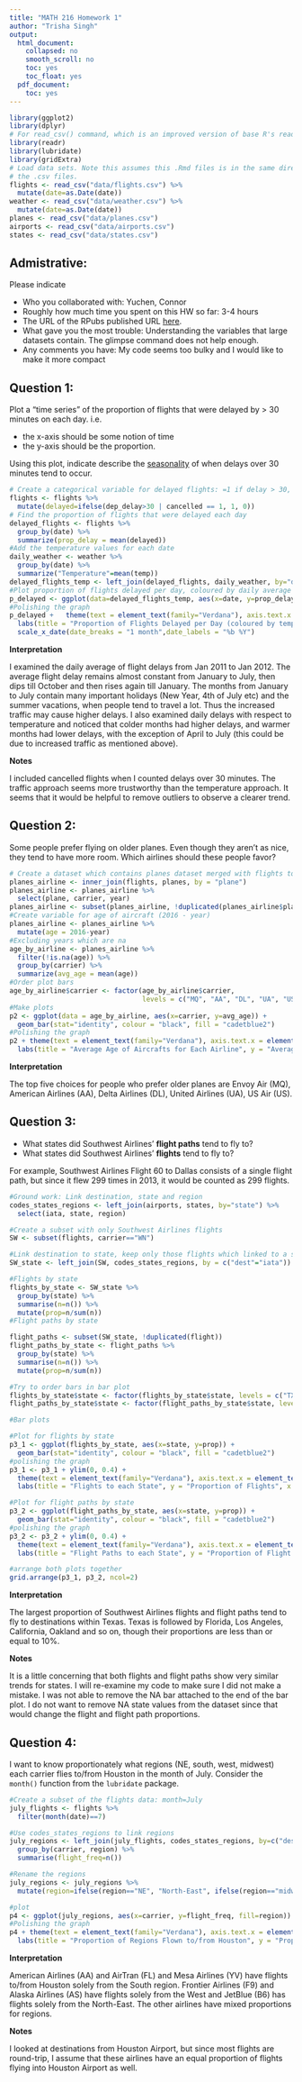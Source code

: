```yaml
---
title: "MATH 216 Homework 1"
author: "Trisha Singh"
output:
  html_document:
    collapsed: no
    smooth_scroll: no
    toc: yes
    toc_float: yes
  pdf_document:
    toc: yes
---
```


```r
library(ggplot2)
library(dplyr)
# For read_csv() command, which is an improved version of base R's read.csv()
library(readr)
library(lubridate)
library(gridExtra)
# Load data sets. Note this assumes this .Rmd files is in the same directory as
# the .csv files.
flights <- read_csv("data/flights.csv") %>% 
  mutate(date=as.Date(date))
weather <- read_csv("data/weather.csv") %>% 
  mutate(date=as.Date(date))
planes <- read_csv("data/planes.csv")
airports <- read_csv("data/airports.csv")
states <- read_csv("data/states.csv")
```





## Admistrative:

Please indicate

* Who you collaborated with: Yuchen, Connor
* Roughly how much time you spent on this HW so far: 3-4 hours
* The URL of the RPubs published URL [here](http://rpubs.com/tsingh/hw1).
* What gave you the most trouble: Understanding the variables that large datasets contain. The glimpse command does not help enough. 
* Any comments you have: My code seems too bulky and I would like to make it more compact





## Question 1:

Plot a "time series" of the proportion of flights that were delayed by > 30 minutes on each day.  i.e.
 
* the x-axis should be some notion of time
* the y-axis should be the proportion.

Using this plot, indicate describe the
[seasonality](https://en.wikipedia.org/wiki/Seasonality) of when delays over 30
minutes tend to occur.

```r

# Create a categorical variable for delayed flights: =1 if delay > 30, include cancelled flights
flights <- flights %>% 
  mutate(delayed=ifelse(dep_delay>30 | cancelled == 1, 1, 0))
# Find the proportion of flights that were delayed each day
delayed_flights <- flights %>% 
  group_by(date) %>% 
  summarize(prop_delay = mean(delayed))
#Add the temperature values for each date
daily_weather <- weather %>% 
  group_by(date) %>% 
  summarize("Temperature"=mean(temp))
delayed_flights_temp <- left_join(delayed_flights, daily_weather, by="date")
#Plot proportion of flights delayed per day, coloured by daily average temperature
p_delayed <- ggplot(data=delayed_flights_temp, aes(x=date, y=prop_delay, colour=Temperature)) + geom_point() + geom_smooth()
#Polishing the graph
p_delayed +   theme(text = element_text(family="Verdana"), axis.text.x = element_text(angle = 45, hjust = 1), axis.text.y = element_text(face = "bold"), plot.title = element_text(size=20)) +
  labs(title = "Proportion of Flights Delayed per Day (coloured by temperature)", y = "Proportion of Flights Delayed", x = "Date") +
  scale_x_date(date_breaks = "1 month",date_labels = "%b %Y")

```

**Interpretation**

I examined the daily average of flight delays from Jan 2011 to Jan 2012.
The average flight delay remains almost constant from January to July, then dips till October and then rises again till January. The months from January to July contain many important holidays (New Year, 4th of July etc) and the summer vacations, when people tend to travel a lot. Thus the increased traffic may cause higher delays. 
I also examined daily delays with respect to temperature and noticed that colder months had higher delays, and warmer months had lower delays, with the exception of April to July (this could be due to increased traffic as mentioned above).

**Notes**

I included cancelled flights when I counted delays over 30 minutes.
The traffic approach seems more trustworthy than the temperature approach.
It seems that it would be helpful to remove outliers to observe a clearer trend.


## Question 2:

Some people prefer flying on older planes.  Even though they aren't as nice,
they tend to have more room.  Which airlines should these people favor?

```r
# Create a dataset which contains planes dataset merged with flights to get airline
planes_airline <- inner_join(flights, planes, by = "plane")
planes_airline <- planes_airline %>% 
  select(plane, carrier, year)
planes_airline <- subset(planes_airline, !duplicated(planes_airline$plane))
#Create variable for age of aircraft (2016 - year)
planes_airline <- planes_airline %>%
  mutate(age = 2016-year)
#Excluding years which are na
age_by_airline <- planes_airline %>%
  filter(!is.na(age)) %>% 
  group_by(carrier) %>% 
  summarize(avg_age = mean(age))
#Order plot bars
age_by_airline$carrier <- factor(age_by_airline$carrier, 
                                 levels = c("MQ", "AA", "DL", "UA", "US", "WN", "CO", "XE", "EV", "FL", "YV", "OO", "F9", "AS", "B6"))
#Make plots
p2 <- ggplot(data = age_by_airline, aes(x=carrier, y=avg_age)) + 
  geom_bar(stat="identity", colour = "black", fill = "cadetblue2")
#Polishing the graph
p2 + theme(text = element_text(family="Verdana"), axis.text.x = element_text(face = "bold"), axis.text.y = element_text(face = "bold"), plot.title = element_text(size=20)) +
  labs(title = "Average Age of Aircrafts for Each Airline", y = "Average Age of Aircrafts", x = "Airlines")
```

**Interpretation**

The top five choices for people who prefer older planes are Envoy Air (MQ), American Airlines (AA), Delta Airlines (DL), United Airlines (UA), US Air (US).


## Question 3:

* What states did Southwest Airlines' **flight paths** tend to fly to?
* What states did Southwest Airlines' **flights** tend to fly to?

For example, Southwest Airlines Flight 60 to Dallas consists of a single flight
path, but since it flew 299 times in 2013, it would be counted as 299 flights.

```r
#Ground work: Link destination, state and region
codes_states_regions <- left_join(airports, states, by="state") %>% 
  select(iata, state, region)

#Create a subset with only Southwest Airlines flights
SW <- subset(flights, carrier=="WN")

#Link destination to state, keep only those flights which linked to a state
SW_state <- left_join(SW, codes_states_regions, by = c("dest"="iata"))

#Flights by state
flights_by_state <- SW_state %>% 
  group_by(state) %>% 
  summarise(n=n()) %>% 
  mutate(prop=n/sum(n))
#Flight paths by state

flight_paths <- subset(SW_state, !duplicated(flight))
flight_paths_by_state <- flight_paths %>% 
  group_by(state) %>% 
  summarise(n=n()) %>% 
  mutate(prop=n/sum(n))

#Try to order bars in bar plot
flights_by_state$state <- factor(flights_by_state$state, levels = c("TX", "FL", "LA", "CA", "OK", "IL", "NV", "CO", "TN", "AZ", "MO", "MD", "NM", "MS", "AL", "SC", "PA", "NJ", "AR"))
flight_paths_by_state$state <- factor(flight_paths_by_state$state, levels = c("TX", "FL", "LA", "CA", "OK", "IL", "NV", "CO", "AZ", "TN", "MO", "NM", "MD", "MS", "AL", "SC", "NJ", "PA", "AR"))

#Bar plots

#Plot for flights by state
p3_1 <- ggplot(flights_by_state, aes(x=state, y=prop)) + 
  geom_bar(stat="identity", colour = "black", fill = "cadetblue2")
#polishing the graph
p3_1 <- p3_1 + ylim(0, 0.4) +
  theme(text = element_text(family="Verdana"), axis.text.x = element_text(face = "bold", size = 14), axis.text.y = element_text(face = "bold", size = 14), plot.title = element_text(size=20)) +
  labs(title = "Flights to each State", y = "Proportion of Flights", x = "State")

#Plot for flight paths by state
p3_2 <- ggplot(flight_paths_by_state, aes(x=state, y=prop)) + 
  geom_bar(stat="identity", colour = "black", fill = "cadetblue2")
#polishing the graph
p3_2 <- p3_2 + ylim(0, 0.4) +
  theme(text = element_text(family="Verdana"), axis.text.x = element_text(face = "bold", size = 14), axis.text.y = element_text(face = "bold", size = 14), plot.title = element_text(size=20)) +
  labs(title = "Flight Paths to each State", y = "Proportion of Flight Paths", x = "State")

#arrange both plots together
grid.arrange(p3_1, p3_2, ncol=2)
```

**Interpretation**

The largest proportion of Southwest Airlines flights and flight paths tend to fly to destinations within Texas.
Texas is followed by Florida, Los Angeles, California, Oakland and so on, though their proportions are less than or equal to 10%.

**Notes**

It is a little concerning that both flights and flight paths show very similar trends for states. I will re-examine my code to make sure I did not make a mistake.
I was not able to remove the NA bar attached to the end of the bar plot. I do not want to remove NA state values from the dataset since that would change the flight and flight path proportions.


## Question 4:

I want to know proportionately what regions (NE, south, west, midwest) each 
carrier flies to/from Houston in the month of July.  Consider the `month()`
function from the `lubridate` package.

```r
#Create a subset of the flights data: month=July
july_flights <- flights %>% 
  filter(month(date)==7)

#Use codes_states_regions to link regions
july_regions <- left_join(july_flights, codes_states_regions, by=c("dest"="iata")) %>% 
  group_by(carrier, region) %>% 
  summarise(flight_freq=n())

#Rename the regions
july_regions <- july_regions %>% 
  mutate(region=ifelse(region=="NE", "North-East", ifelse(region=="midwest", "Mid-West", ifelse(region=="south", "South", ifelse(region=="west", "West", NA)))))

#plot
p4 <- ggplot(july_regions, aes(x=carrier, y=flight_freq, fill=region)) + geom_bar(stat="identity", position="fill")
#Polishing the graph
p4 + theme(text = element_text(family="Verdana"), axis.text.x = element_text(face = "bold", size = 14), axis.text.y = element_text(face = "bold", size = 14), plot.title = element_text(size=20)) +
  labs(title = "Proportion of Regions Flown to/from Houston", y = "Proportion of Flights to/from Houston", x = "Airline")
```

**Interpretation**

American Airlines (AA) and AirTran (FL) and Mesa Airlines (YV) have flights to/from Houston solely from the South region. Frontier Airlines (F9) and Alaska Airlines (AS) have flights solely from the West and JetBlue (B6) has flights solely from the North-East. The other airlines have mixed proportions for regions.

**Notes**

I looked at destinations from Houston Airport, but since most flights are round-trip, I assume that these airlines have an equal proportion of flights flying into Houston Airport as well.